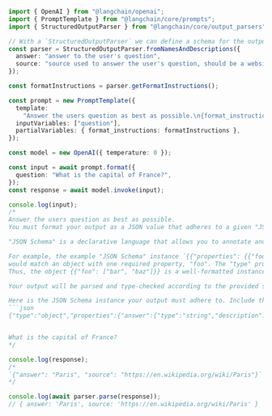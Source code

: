 ```typescript
import { OpenAI } from "@langchain/openai";
import { PromptTemplate } from "@langchain/core/prompts";
import { StructuredOutputParser } from "@langchain/core/output_parsers";

// With a `StructuredOutputParser` we can define a schema for the output.
const parser = StructuredOutputParser.fromNamesAndDescriptions({
  answer: "answer to the user's question",
  source: "source used to answer the user's question, should be a website.",
});

const formatInstructions = parser.getFormatInstructions();

const prompt = new PromptTemplate({
  template:
    "Answer the users question as best as possible.\n{format_instructions}\n{question}",
  inputVariables: ["question"],
  partialVariables: { format_instructions: formatInstructions },
});

const model = new OpenAI({ temperature: 0 });

const input = await prompt.format({
  question: "What is the capital of France?",
});
const response = await model.invoke(input);

console.log(input);
/*
Answer the users question as best as possible.
You must format your output as a JSON value that adheres to a given "JSON Schema" instance.

"JSON Schema" is a declarative language that allows you to annotate and validate JSON documents.

For example, the example "JSON Schema" instance `{{"properties": {{"foo": {{"description": "a list of test words", "type": "array", "items": {{"type": "string"}}}}}}, "required": ["foo"]}}}}`
would match an object with one required property, "foo". The "type" property specifies "foo" must be an "array", and the "description" property semantically describes it as "a list of test words". The items within "foo" must be strings.
Thus, the object {{"foo": ["bar", "baz"]}} is a well-formatted instance of this example "JSON Schema". The object {{"properties": {{"foo": ["bar", "baz"]}}}} is not well-formatted.

Your output will be parsed and type-checked according to the provided schema instance, so make sure all fields in your output match the schema exactly and there are no trailing commas!

Here is the JSON Schema instance your output must adhere to. Include the enclosing markdown codeblock:
```json
{"type":"object","properties":{"answer":{"type":"string","description":"answer to the user's question"},"source":{"type":"string","description":"source used to answer the user's question, should be a website."}},"required":["answer","source"],"additionalProperties":false,"$schema":"http://json-schema.org/draft-07/schema#"} ```


What is the capital of France?
*/

console.log(response);
/*
`{"answer": "Paris", "source": "https://en.wikipedia.org/wiki/Paris"}`
*/

console.log(await parser.parse(response));
// { answer: 'Paris', source: 'https://en.wikipedia.org/wiki/Paris' }
```
